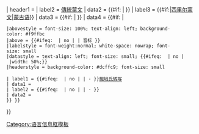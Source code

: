 {{Infobox
|child = yes

|headerstyle = background-color: #b0c4de; font-size: small
| labelstyle = font-weight:normal; white-space: nowrap; font-size: small
| datastyle = text-align: left; font-size: small; {{#ifeq: {{{hide|}}} | no | |width: 50%;}}

| header1 = {{{mongolian_header|蒙古语名称}}}
| label2 = [[蒙古語文字|傳統蒙文]]
| data2 = {{#if:{{{mong<includeonly>|</includeonly>}}} | {{MongolUnicode|lang=mn-Mong| {{{mong}}} }} }}
| label3 = {{#if:{{{mong<includeonly>|</includeonly>}}}|[[蒙古语西里尔字母|西里尔蒙文]]|[[蒙古语西里尔字母|蒙古语]]}}
| data3 = {{#if:{{{mon<includeonly>|</includeonly>}}} | {{lang|mn-Cryl| {{{mon<includeonly>|</includeonly>}}} }} }}
| data4 = {{#if:{{{monr<includeonly>|</includeonly>}}} |{{Infobox
 |subbox = yes
 |bodyclass = {{#switch:{{{hide|}}}|#default=collapsible collapsed|no= }}
 |abovestyle = font-size: 100%; text-align: left; background-color: #f9ffbc
 |above = {{#ifeq: {{{hide|}}} | no | | 音标 }}
 |labelstyle = font-weight:normal; white-space: nowrap; font-size: small
 |datastyle = text-align: left; font-size: small; {{#ifeq: {{{hide|}}} | no | |width: 50%;}}
 |headerstyle = background-color: #dcffc9; font-size: small

 | label1 = {{#ifeq: {{{hide|}}} | no | | -&nbsp;}}[[鲍培氏转写]]
 | data1 = {{{monp<includeonly>|</includeonly>}}}
 | label2 = {{#ifeq: {{{hide|}}} | no | | -&nbsp;}}{{tsl|en|SASM/GNC romanization|SASM/GNC羅馬化|SASM/GNC}}
 | data2 = {{{monr<includeonly>|</includeonly>}}}
 }} }}
}}<noinclude>

[[Category:语言信息框模板]]
</noinclude>